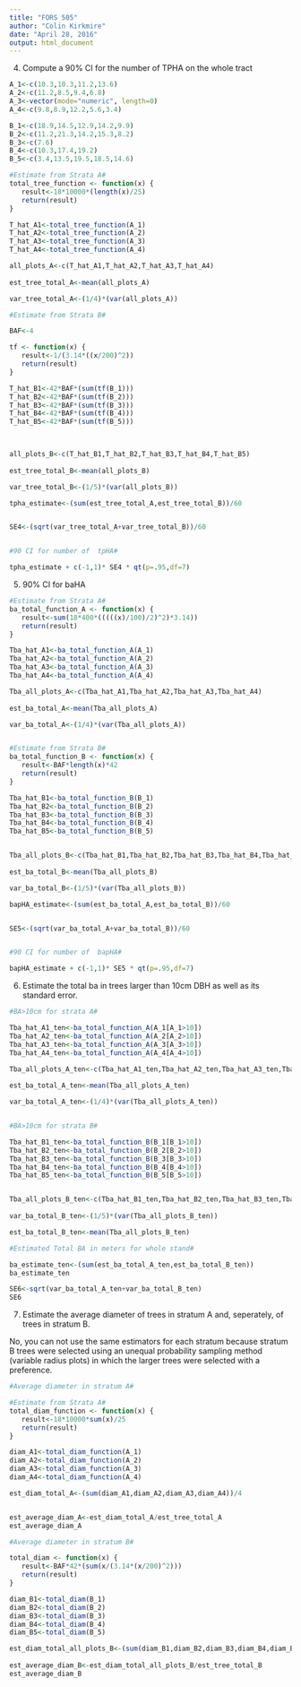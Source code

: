 ```yaml
---
title: "FORS 505"
author: "Colin Kirkmire"
date: "April 28, 2016"
output: html_document
---
```


(4) Compute a 90% CI for the number of TPHA on the whole tract
```r

A_1<-c(10.3,10.3,11.2,13.6)
A_2<-c(11.2,8.5,9.4,6.8)
A_3<-vector(mode="numeric", length=0)
A_4<-c(9.8,8.9,12.2,5.6,3.4)

B_1<-c(18.9,14.5,12.9,14.2,9.9)
B_2<-c(11.2,21.3,14.2,15.3,8.2)
B_3<-c(7.6)
B_4<-c(10.3,17.4,19.2)
B_5<-c(3.4,13.5,19.5,18.5,14.6)

```


```r
#Estimate from Strata A#
total_tree_function <- function(x) {
   result<-18*10000*(length(x)/25)
   return(result)
}

T_hat_A1<-total_tree_function(A_1)
T_hat_A2<-total_tree_function(A_2)
T_hat_A3<-total_tree_function(A_3)
T_hat_A4<-total_tree_function(A_4)

all_plots_A<-c(T_hat_A1,T_hat_A2,T_hat_A3,T_hat_A4)
  
est_tree_total_A<-mean(all_plots_A)

var_tree_total_A<-(1/4)*(var(all_plots_A))

```

```r
#Estimate from Strata B#

BAF<-4

tf <- function(x) {
   result<-1/(3.14*((x/200)^2))
   return(result)
}

T_hat_B1<-42*BAF*(sum(tf(B_1)))
T_hat_B2<-42*BAF*(sum(tf(B_2)))
T_hat_B3<-42*BAF*(sum(tf(B_3)))
T_hat_B4<-42*BAF*(sum(tf(B_4)))
T_hat_B5<-42*BAF*(sum(tf(B_5)))
    


all_plots_B<-c(T_hat_B1,T_hat_B2,T_hat_B3,T_hat_B4,T_hat_B5)
  
est_tree_total_B<-mean(all_plots_B)

var_tree_total_B<-(1/5)*(var(all_plots_B))

```


```r
tpha_estimate<-(sum(est_tree_total_A,est_tree_total_B))/60


SE4<-(sqrt(var_tree_total_A+var_tree_total_B))/60


#90 CI for number of  tpHA#

tpha_estimate + c(-1,1)* SE4 * qt(p=.95,df=7)

```

(5) 90% CI for baHA

```r
#Estimate from Strata A#
ba_total_function_A <- function(x) {
   result<-sum(18*400*(((((x)/100)/2)^2)*3.14))
   return(result)
}

Tba_hat_A1<-ba_total_function_A(A_1)
Tba_hat_A2<-ba_total_function_A(A_2)
Tba_hat_A3<-ba_total_function_A(A_3)
Tba_hat_A4<-ba_total_function_A(A_4)

Tba_all_plots_A<-c(Tba_hat_A1,Tba_hat_A2,Tba_hat_A3,Tba_hat_A4)
  
est_ba_total_A<-mean(Tba_all_plots_A)

var_ba_total_A<-(1/4)*(var(Tba_all_plots_A))


#Estimate from Strata B#
ba_total_function_B <- function(x) {
   result<-BAF*length(x)*42
   return(result)
}

Tba_hat_B1<-ba_total_function_B(B_1)
Tba_hat_B2<-ba_total_function_B(B_2)
Tba_hat_B3<-ba_total_function_B(B_3)    
Tba_hat_B4<-ba_total_function_B(B_4)
Tba_hat_B5<-ba_total_function_B(B_5)


Tba_all_plots_B<-c(Tba_hat_B1,Tba_hat_B2,Tba_hat_B3,Tba_hat_B4,Tba_hat_B5)
  
est_ba_total_B<-mean(Tba_all_plots_B)

var_ba_total_B<-(1/5)*(var(Tba_all_plots_B))

```

```r
bapHA_estimate<-(sum(est_ba_total_A,est_ba_total_B))/60


SE5<-(sqrt(var_ba_total_A+var_ba_total_B))/60


#90 CI for number of  bapHA#

bapHA_estimate + c(-1,1)* SE5 * qt(p=.95,df=7)

```



(6) Estimate the total ba in trees larger than 10cm DBH as well as its standard error.
```r
#BA>10cm for strata A#

Tba_hat_A1_ten<-ba_total_function_A(A_1[A_1>10])
Tba_hat_A2_ten<-ba_total_function_A(A_2[A_2>10])
Tba_hat_A3_ten<-ba_total_function_A(A_3[A_3>10])
Tba_hat_A4_ten<-ba_total_function_A(A_4[A_4>10])

Tba_all_plots_A_ten<-c(Tba_hat_A1_ten,Tba_hat_A2_ten,Tba_hat_A3_ten,Tba_hat_A4_ten)
  
est_ba_total_A_ten<-mean(Tba_all_plots_A_ten)

var_ba_total_A_ten<-(1/4)*(var(Tba_all_plots_A_ten))


#BA>10cm for strata B#

Tba_hat_B1_ten<-ba_total_function_B(B_1[B_1>10])
Tba_hat_B2_ten<-ba_total_function_B(B_2[B_2>10])
Tba_hat_B3_ten<-ba_total_function_B(B_3[B_3>10])    
Tba_hat_B4_ten<-ba_total_function_B(B_4[B_4>10])
Tba_hat_B5_ten<-ba_total_function_B(B_5[B_5>10])


Tba_all_plots_B_ten<-c(Tba_hat_B1_ten,Tba_hat_B2_ten,Tba_hat_B3_ten,Tba_hat_B4_ten,Tba_hat_B5_ten)
  
var_ba_total_B_ten<-(1/5)*(var(Tba_all_plots_B_ten))

est_ba_total_B_ten<-mean(Tba_all_plots_B_ten)

#Estimated Total BA in meters for whole stand#

ba_estimate_ten<-(sum(est_ba_total_A_ten,est_ba_total_B_ten))
ba_estimate_ten

SE6<-sqrt(var_ba_total_A_ten+var_ba_total_B_ten)
SE6
```


(7) Estimate the average diameter of trees in stratum A and, seperately, of trees in stratum B.


No, you can not use the same estimators for each stratum because stratum B trees were selected using an unequal probability sampling method (variable radius plots) in which the larger trees were selected with a preference.

```r
#Average diameter in stratum A#

#Estimate from Strata A#
total_diam_function <- function(x) {
   result<-18*10000*sum(x)/25
   return(result)
}

diam_A1<-total_diam_function(A_1)
diam_A2<-total_diam_function(A_2)
diam_A3<-total_diam_function(A_3)
diam_A4<-total_diam_function(A_4)

est_diam_total_A<-(sum(diam_A1,diam_A2,diam_A3,diam_A4))/4


est_average_diam_A<-est_diam_total_A/est_tree_total_A
est_average_diam_A

#Average diameter in stratum B#

total_diam <- function(x) {
   result<-BAF*42*(sum(x/(3.14*(x/200)^2)))
   return(result)
}

diam_B1<-total_diam(B_1)
diam_B2<-total_diam(B_2)
diam_B3<-total_diam(B_3)    
diam_B4<-total_diam(B_4)
diam_B5<-total_diam(B_5)

est_diam_total_all_plots_B<-(sum(diam_B1,diam_B2,diam_B3,diam_B4,diam_B5))/5
  
est_average_diam_B<-est_diam_total_all_plots_B/est_tree_total_B
est_average_diam_B



```










